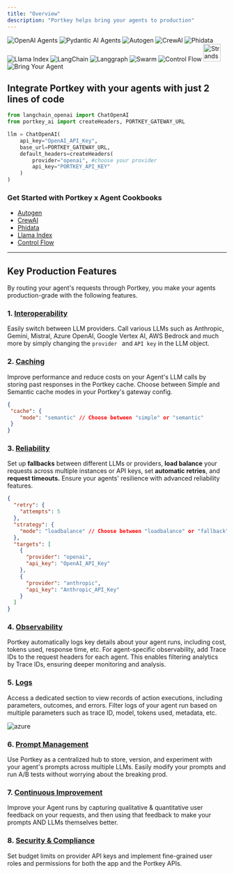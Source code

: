 ```yaml
---
title: "Overview"
description: "Portkey helps bring your agents to production"
---
```

<CardGroup cols={4}>
  <Card title="OpenAI Agents" href="/integrations/agents/openai-agents">
    <Frame>
    <img src="/images/openai-agents.png" alt="OpenAI Agents" />
    </Frame>
  </Card>

  <Card title="Pydantic AI" href="/integrations/agents/pydantic-ai">
    <Frame>
    <img src="/images/autogen/pydantic.png" alt="Pydantic AI Agents" />
    </Frame>
  </Card>

  <Card title="Autogen" href="/integrations/agents/autogen">
    <Frame>
    <img src="/images/autogen/autogen.jpg" alt="Autogen" />
    </Frame>
  </Card>

  <Card title="CrewAI" href="/integrations/agents/crewai">
  <Frame>
    <img src="/images/autogen/crew-ai.avif" alt="CrewAI" />
  </Frame>
  </Card>

  <Card title="Agno AI" href="/integrations/agents/phidata">
    <Frame>
    <img src="/images/agno-ai.svg" alt="Phidata" />
    </Frame>
  </Card>

  <Card title="Llama Index" href="/integrations/agents/llama-agents">
    <Frame>
    <img src="/images/autogen/llama-a.jpg" alt="Llama Index" />
    </Frame>
  </Card>

  <Card title="LangChain" href="/integrations/agents/langchain-agents">
    <Frame>
    <img src="/images/autogen/langchain-a.avif" alt="LangChain" />
    </Frame>
  </Card>
  <Card title="LangGraph" href="/integrations/agents/langgraph">
    <Frame>
    <img src="/images/autogen/Langgraph.jpeg" alt="Langgraph" />
    </Frame>
  </Card>
 <Card title="OpenAI Swarm" href="/integrations/agents/openai-swarm">
    <Frame>
    <img src="/images/autogen/swarm.png" alt="Swarm" />
    </Frame>
  </Card>
  <Card title="Control Flow" href="/integrations/agents/control-flow">
    <Frame>
    <img src="/images/autogen/control-flow.avif" alt="Control Flow" />
    </Frame>
  </Card>

  <Card title="Strands Agents" href="/integrations/agents/strands">
    <Frame>
    <img src="/images/strands.svg" alt="Strands" width="40" />
    </Frame>
  </Card>

  <Card title="Bring Your Agent" href="/integrations/agents/bring-your-own-agents">
    <Frame>
    <img src="/images/autogen/bya.avif" alt="Bring Your Agent" />
    </Frame>
  </Card>
</CardGroup>



## Integrate Portkey with your agents with just 2 lines of code

```py Langchain
from langchain_openai import ChatOpenAI
from portkey_ai import createHeaders, PORTKEY_GATEWAY_URL

llm = ChatOpenAI(
    api_key="OpenAI_API_Key",
    base_url=PORTKEY_GATEWAY_URL,
    default_headers=createHeaders(
        provider="openai", #choose your provider
        api_key="PORTKEY_API_KEY"
    )
)
```

### Get Started with Portkey x Agent Cookbooks

* [Autogen](https://dub.sh/Autogen-docs)
* [CrewAI](https://git.new/crewAI-docs)
* [Phidata](https://dub.sh/Phidata-docs)
* [Llama Index ](https://git.new/llama-agents)
* [Control Flow](https://dub.sh/Control-Flow-docs)

***

## Key Production Features

By routing your agent's requests through Portkey, you make your agents production-grade with the following features.

### 1\. [Interoperability](/product/ai-gateway/universal-api)

Easily switch between LLM providers. Call various LLMs such as Anthropic, Gemini, Mistral, Azure OpenAI, Google Vertex AI, AWS Bedrock and much more by simply changing the `provider ` and `API key` in the LLM object.

### 2\. [Caching](/product/ai-gateway/cache-simple-and-semantic)

Improve performance and reduce costs on your Agent's LLM calls by storing past responses in the Portkey cache. Choose between Simple and Semantic cache modes in your Portkey's gateway config.


```json
{
 "cache": {
    "mode": "semantic" // Choose between "simple" or "semantic"
 }
}
```

### 3\. [Reliability](/product/ai-gateway)

Set up **fallbacks** between different LLMs or providers, **load balance** your requests across multiple instances or API keys, set **automatic retries**, and **request timeouts.** Ensure your agents' resilience with advanced reliability features.

```json
{
  "retry": {
    "attempts": 5
  },
  "strategy": {
    "mode": "loadbalance" // Choose between "loadbalance" or "fallback"
  },
  "targets": [
    {
      "provider": "openai",
      "api_key": "OpenAI_API_Key"
    },
    {
      "provider": "anthropic",
      "api_key": "Anthropic_API_Key"
    }
  ]
}
```

### 4\. [Observability](/product/observability)

Portkey automatically logs key details about your agent runs, including cost, tokens used, response time, etc. For agent-specific observability, add Trace IDs to the request headers for each agent. This enables filtering analytics by Trace IDs, ensuring deeper monitoring and analysis.

### 5\. [Logs](/product/observability/logs)

Access a dedicated section to view records of action executions, including parameters, outcomes, and errors. Filter logs of your agent run based on multiple parameters such as trace ID, model, tokens used, metadata, etc.

<Frame>
<img src="/images/integrations/analytics-new-gif.gif" alt="azure" />
</Frame>

### 6\. [Prompt Management](/product/prompt-library)

Use Portkey as a centralized hub to store, version, and experiment with your agent's prompts across multiple LLMs. Easily modify your prompts and run A/B tests without worrying about the breaking prod.

### 7\. [Continuous Improvement](/product/observability/feedback)

Improve your Agent runs by capturing qualitative & quantitative user feedback on your requests, and then using that feedback to make your prompts AND LLMs themselves better.

### 8\. [Security & Compliance](/product/enterprise-offering/security-portkey)

Set budget limits on provider API keys and implement fine-grained user roles and permissions for both the app and the Portkey APIs.
